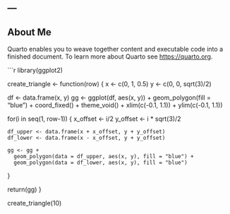 ---
---

## About Me

Quarto enables you to weave together content and executable code into a finished document. To learn more about Quarto see <https://quarto.org>.

```r
library(ggplot2)

create_triangle <- function(row) {
  x <- c(0, 1, 0.5)
  y <- c(0, 0, sqrt(3)/2)
  
  df <- data.frame(x, y)
  gg <- ggplot(df, aes(x, y)) +
    geom_polygon(fill = "blue") +
    coord_fixed() +
    theme_void() +
    xlim(c(-0.1, 1.1)) +
    ylim(c(-0.1, 1.1))
  
  for(i in seq(1, row-1)) {
    x_offset <- i/2
    y_offset <- i * sqrt(3)/2
    
    df_upper <- data.frame(x + x_offset, y + y_offset)
    df_lower <- data.frame(x - x_offset, y + y_offset)
    
    gg <- gg + 
      geom_polygon(data = df_upper, aes(x, y), fill = "blue") +
      geom_polygon(data = df_lower, aes(x, y), fill = "blue")
  }
  
  return(gg)
}

create_triangle(10)

